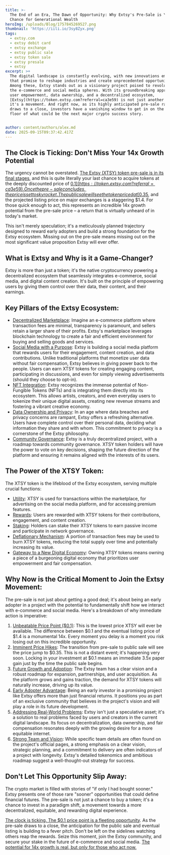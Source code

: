 ```yaml
---
title: >-
  The End of an Era, The Dawn of Opportunity: Why Extsy's Pre-Sale is Your Last
  Chance for Generational Wealth
heroImg: /uploads/Blog/1757845269527.png
thumbnail: 'https://iili.io/3sy8Zyx.png'
tags:
  - extsy.com
  - extsy debit card
  - extsy exchange
  - extsy public sale
  - extsy token sale
  - extsy presale
  - extsy
excerpt: >+
  The digital landscape is constantly evolving, with new innovations emerging
  that promise to reshape industries and create unprecedented opportunities.
  Among these, Extsy stands out as a visionary project poised to revolutionize
  the e-commerce and social media spheres. With its groundbreaking approach to
  user empowerment, data ownership, and a decentralized ecosystem,
  [Extsy](https://token.extsy.com?referral=ca3e59) is not just another platform;
  it's a movement. And right now, as its highly anticipated pre-sale rapidly
  draws to a close, investors have a vanishing window to get in on the ground
  floor of what could be the next major crypto success story.


author: content/authors/alex.md
date: 2025-09-15T09:37:42.417Z
---
```


## The Clock is Ticking: Don't Miss Your 14x Growth Potential

The urgency cannot be overstated. [The Extsy (XTSY) token pre-sale is in its final stages](https://token.extsy.com?referral=ca3e59), and this is quite literally your last chance to acquire tokens at the deeply discounted price of [$0.1](https://token.extsy.com?referral=ca3e59). Once the pre-sale concludes, the price is set to skyrocket. The public sale will see the token priced at [$0.35](https://token.extsy.com?referral=ca3e59), and the projected listing price on major exchanges is a staggering $1.4. For those quick enough to act, this represents an incredible 14x growth potential from the pre-sale price – a return that is virtually unheard of in today's market.

This isn't merely speculation; it's a meticulously planned trajectory designed to reward early adopters and build a strong foundation for the Extsy ecosystem. Missing out on the pre-sale means missing out on the most significant value proposition Extsy will ever offer.

## What is Extsy and Why is it a Game-Changer?

Extsy is more than just a token; it's the native cryptocurrency powering a decentralized ecosystem that seamlessly integrates e-commerce, social media, and digital content creation. It's built on the principle of empowering users by giving them control over their data, their content, and their earnings.

## Key Pillars of the Extsy Ecosystem:

* [Decentralized Marketplace](https://token.extsy.com?referral=ca3e59): Imagine an e-commerce platform where transaction fees are minimal, transparency is paramount, and sellers retain a larger share of their profits. Extsy's marketplace leverages blockchain technology to create a fair and efficient environment for buying and selling goods and services.
* [Social Media with a Purpose](https://token.extsy.com?referral=ca3e59): Extsy is building a social media platform that rewards users for their engagement, content creation, and data contributions. Unlike traditional platforms that monetize user data without fair compensation, Extsy believes in giving power back to the people. Users can earn XTSY tokens for creating engaging content, participating in discussions, and even for simply viewing advertisements (should they choose to opt-in).
* [NFT Integration](https://token.extsy.com?referral=ca3e59): Extsy recognizes the immense potential of Non-Fungible Tokens (NFTs) and is integrating them directly into its ecosystem. This allows artists, creators, and even everyday users to tokenize their unique digital assets, creating new revenue streams and fostering a vibrant creative economy.
* [Data Ownership and Privacy](https://token.extsy.com?referral=ca3e59): In an age where data breaches and privacy concerns are rampant, Extsy offers a refreshing alternative. Users have complete control over their personal data, deciding what information they share and with whom. This commitment to privacy is a cornerstone of the Extsy philosophy.
* [Community Governance](https://token.extsy.com?referral=ca3e59): Extsy is a truly decentralized project, with a roadmap towards community governance. XTSY token holders will have the power to vote on key decisions, shaping the future direction of the platform and ensuring it remains aligned with the interests of its users.

## The Power of the XTSY Token:

The XTSY token is the lifeblood of the Extsy ecosystem, serving multiple crucial functions:

* [Utility](https://token.extsy.com?referral=ca3e59): XTSY is used for transactions within the marketplace, for advertising on the social media platform, and for accessing premium features.
* [Rewards](https://token.extsy.com?referral=ca3e59): Users are rewarded with XTSY tokens for their contributions, engagement, and content creation.
* [Staking](https://token.extsy.com?referral=ca3e59): Holders can stake their XTSY tokens to earn passive income and participate in network governance.
* [Deflationary Mechanism](https://token.extsy.com?referral=ca3e59): A portion of transaction fees may be used to burn XTSY tokens, reducing the total supply over time and potentially increasing its value.
* [Gateway to a New Digital Economy](https://token.extsy.com?referral=ca3e59): Owning XTSY tokens means owning a piece of a burgeoning digital economy that prioritizes user empowerment and fair compensation.

## Why Now is the Critical Moment to Join the Extsy Movement:

The pre-sale is not just about getting a good deal; it's about being an early adopter in a project with the potential to fundamentally shift how we interact with e-commerce and social media. Here's a breakdown of why immediate action is imperative:

1. [Unbeatable Price Point ($0.1)](https://token.extsy.com?referral=ca3e59): This is the lowest price XTSY will ever be available. The difference between $0.1 and the eventual listing price of $1.4 is a monumental 14x. Every moment you delay is a moment you risk losing out on this incredible opportunity.
2. [Imminent Price Hikes](https://token.extsy.com?referral=ca3e59): The transition from pre-sale to public sale will see the price jump to $0.35. This is not a distant event; it's happening very soon. Locking in your investment at $0.1 means an immediate 3.5x paper gain just by the time the public sale begins.
3. [Future Growth and Adoption](https://token.extsy.com?referral=ca3e59): The Extsy team has a clear vision and a robust roadmap for expansion, partnerships, and user acquisition. As the platform grows and gains traction, the demand for XTSY tokens will naturally increase, driving up its value.
4. [Early Adopter Advantage](https://token.extsy.com?referral=ca3e59): Being an early investor in a promising project like Extsy offers more than just financial returns. It positions you as part of an exclusive community that believes in the project's vision and will play a role in its future development.
5. [Addressing Real-World Problems](https://token.extsy.com?referral=ca3e59): Extsy isn't just a speculative asset; it's a solution to real problems faced by users and creators in the current digital landscape. Its focus on decentralization, data ownership, and fair compensation resonates deeply with the growing desire for a more equitable internet.
6. [Strong Team and Vision](https://token.extsy.com?referral=ca3e59): While specific team details are often found on the project's official pages, a strong emphasis on a clear vision, strategic planning, and a commitment to delivery are often indicators of a project with longevity. Extsy's detailed tokenomics and ambitious roadmap suggest a well-thought-out strategy for success.

## Don't Let This Opportunity Slip Away:

The crypto market is filled with stories of "if only I had bought sooner." Extsy presents one of those rare "sooner" opportunities that could define financial futures. The pre-sale is not just a chance to buy a token; it's a chance to invest in a paradigm shift, a movement towards a more decentralized, equitable, and rewarding digital experience.

[The clock is ticking. The $0.1 price point is a fleeting opportunity](https://token.extsy.com?referral=ca3e59). As the pre-sale draws to a close, the anticipation for the public sale and eventual listing is building to a fever pitch. Don't be left on the sidelines watching others reap the rewards. Seize this moment, join the Extsy community, and secure your stake in the future of e-commerce and social media. [The potential for 14x growth is real, but only for those who act now.](https://token.extsy.com?referral=ca3e59)
